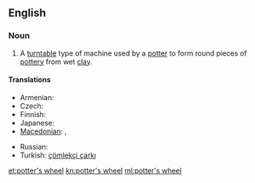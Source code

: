 ==English==
{{wikipedia}}

===Noun===
{{en-noun}}

# A [[turntable]] type of machine used by a [[potter]] to form round pieces of [[pottery]] from wet [[clay]].

====Translations====
{{trans-top|machine used by a potter}}
* Armenian: {{t-|hy|դուրգ|tr=durg}}
* Czech: {{t-|cs|hrnčířský kruh|m}}
* Finnish: {{t-|fi|dreija}}
* Japanese: {{t-|ja|ロクロ|tr=rokuro|sc=Jpan}}
* [[Macedonian]]: {{t-|mk|грнчарско колце|n|tr=g'rnčarsko kólce}},  {{t-|mk|грнчарско тркало|n|tr=g'rnčarsko t'rkalo}}
{{trans-mid}}
* Russian: {{t-|ru|гончарный круг|m|tr=gončárnyj krug}}
* Turkish: [[çömlekçi çarkı]]
{{trans-bottom}}

[[et:potter's wheel]]
[[kn:potter's wheel]]
[[ml:potter's wheel]]